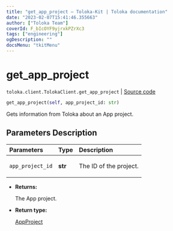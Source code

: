 ```yaml
---
title: "get_app_project — Toloka-Kit | Toloka documentation"
date: "2023-02-07T15:41:46.355663"
author: ["Toloka Team"]
coverId: F_bIcOYF9yjrxkPZrXc3
tags: ["engineering"]
ogDescription: ""
docsMenu: "tkitMenu"
---
```


# get_app_project
`toloka.client.TolokaClient.get_app_project` | [Source code](https://github.com/Toloka/toloka-kit/blob/v1.1.3/src/client/__init__.py#L3606)

```python
get_app_project(self, app_project_id: str)
```

Gets information from Toloka about an App project.

## Parameters Description

| Parameters | Type | Description |
| :----------| :----| :-----------|
`app_project_id`|**str**|<p>The ID of the project.</p>

* **Returns:**

  The App project.

* **Return type:**

  [AppProject](/docs/toloka-kit/reference/toloka.client.app.AppProject)
